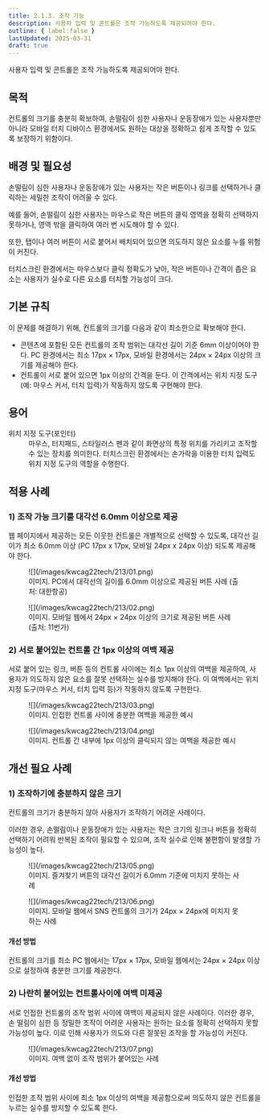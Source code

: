 ```yaml
---
title: 2.1.3. 조작 가능
description: 사용자 입력 및 콘트롤은 조작 가능하도록 제공되어야 한다.
outline: { label:false }
lastUpdated: 2025-03-31
draft: true
---
```


<Aside title="검사 항목">
사용자 입력 및 콘트롤은 조작 가능하도록 제공되어야 한다.
</Aside>

## 목적
컨트롤의 크기를 충분히 확보하여, 손떨림이 심한 사용자나 운동장애가 있는 사용자뿐만 아니라 모바일 터치 디바이스 환경에서도 원하는 대상을 정확하고 쉽게 조작할 수 있도록 보장하기 위함이다.

##	배경 및 필요성
손떨림이 심한 사용자나 운동장애가 있는 사용자는 작은 버튼이나 링크를 선택하거나 클릭하는 세밀한 조작이 어려울 수 있다.

예를 들어, 손떨림이 심한 사용자는 마우스로 작은 버튼의 클릭 영역을 정확히 선택하지 못하거나, 영역 밖을 클릭하여 여러 번 시도해야 할 수 있다.

또한, 탭이나 여러 버튼이 서로 붙어서 배치되어 있으면 의도하지 않은 요소를 누를 위험이 커진다.

터치스크린 환경에서는 마우스보다 클릭 정확도가 낮아, 작은 버튼이나 간격이 좁은 요소는 사용자가 실수로 다른 요소를 터치할 가능성이 크다.

##	기본 규칙
이 문제를 해결하기 위해, 컨트롤의 크기를 다음과 같이 최소한으로 확보해야 한다.
- 콘텐츠에 포함된 모든 컨트롤의 조작 범위는 대각선 길이 기준 6mm 이상이어야 한다. PC 환경에서는 최소 17px × 17px, 모바일 환경에서는 24px × 24px 이상의 크기를 제공해야 한다.
- 컨트롤이 서로 붙어 있으면 1px 이상의 간격을 둔다. 이 간격에서는 위치 지정 도구(예: 마우스 커서, 터치 입력)가 작동하지 않도록 구현해야 한다.

## 용어
<dl>
	<dt>위치 지정 도구(포인터)</dt>
	<dd>마우스, 터치패드, 스타일러스 펜과 같이 화면상의 특정 위치를 가리키고 조작할 수 있는 장치를 의미한다. 터치스크린 환경에서는 손가락을 이용한 터치 입력도 위치 지정 도구의 역할을 수행한다.</dd>
</dl>

## 적용 사례

### 1)	조작 가능 크기를 대각선 6.0mm 이상으로 제공
웹 페이지에서 제공하는 모든 이웃한 컨트롤은 개별적으로 선택할 수 있도록, 대각선 길이가 최소 6.0mm 이상 (PC 17px x 17px, 모바일 24px x 24px 이상) 되도록 제공해야 한다.

<figure>
	![](/images/kwcag22tech/213/01.png)
	<figcaption>이미지.  PC에서 대각선의 길이를 6.0mm 이상으로 제공된 버튼 사례 (출처: 대한항공)</figcaption>
</figure>

<figure>
	![](/images/kwcag22tech/213/02.png)
	<figcaption>이미지. 모바일 웹에서 24px × 24px 이상의 크기로 제공된 버튼 사례 (출처: 11번가)</figcaption>
</figure>

### 2)	서로 붙어있는 컨트롤 간 1px 이상의 여백 제공
서로 붙어 있는 링크, 버튼 등의 컨트롤 사이에는 최소 1px 이상의 여백을 제공하여, 사용자가 의도하지 않은 요소를 잘못 선택하는 실수를 방지해야 한다. 이 여백에서는 위치 지정 도구(마우스 커서, 터치 입력 등)가 작동하지 않도록 구현한다.

<figure>
	![](/images/kwcag22tech/213/03.png)
	<figcaption>이미지. 인접한 컨트롤 사이에 충분한 여백을 제공한 예시</figcaption>
</figure>

<figure>
	![](/images/kwcag22tech/213/04.png)
	<figcaption>이미지. 컨트롤 간 내부에 1px 이상의 클릭되지 않는 여백을 제공한 예시</figcaption>
</figure>

## 개선 필요 사례

### 1)	조작하기에 충분하지 않은 크기
컨트롤의 크기가 충분하지 않아 사용자가 조작하기 어려운 사례이다.

이러한 경우, 손떨림이나 운동장애가 있는 사용자는 작은 크기의 링크나 버튼을 정확히 선택하기 어려워 반복된 조작이 필요할 수 있으며, 조작 실수로 인해 불편함이 발생할 가능성이 높다.

<figure>
	![](/images/kwcag22tech/213/05.png)
	<figcaption>이미지. 즐겨찾기 버튼의 대각선 길이가 6.0mm 기준에 미치지 못하는 사례</figcaption>
</figure>

<figure>
	![](/images/kwcag22tech/213/06.png)
	<figcaption>이미지. 모바일 웹에서 SNS 컨트롤의 크기가 24px × 24px에 미치지 못하는 사례</figcaption>
</figure>

#### 개선 방법
컨트롤의 크기를 최소 PC 웹에서는 17px × 17px, 모바일 웹에서는 24px × 24px 이상으로 설정하여 충분한 크기를 제공한다.

### 2)	나란히 붙어있는 컨트롤사이에 여백 미제공
서로 인접한 컨트롤의 조작 범위 사이에 여백이 제공되지 않은 사례이다.
이러한 경우, 손 떨림이 심한 등 정밀한 조작이 어려운 사용자는 원하는 요소를 정확히 선택하지 못할 가능성이 높다. 이로 인해 사용자가 의도와 다른 잘못된 조작을 할 가능성이 커진다.

<figure>
	![](/images/kwcag22tech/213/07.png)
	<figcaption>이미지. 여백 없이 조작 범위가 붙어있는 사례</figcaption>
</figure>

#### 개선 방법
인접한 조작 범위 사이에 최소 1px 이상의 여백을 제공함으로써 의도하지 않은 컨트롤을 누르는 실수를 방지할 수 있도록 한다. 

